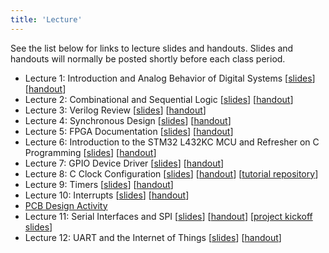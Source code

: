 ```yaml
---
title: 'Lecture'
---
```


See the list below for links to lecture slides and handouts. Slides and handouts will normally be posted shortly before each class period.

- Lecture 1: Introduction and Analog Behavior of Digital Systems [[slides](./slides/lecture-01-slides.pdf)] [[handout](./slides/lecture-01-handout.pdf)]
- Lecture 2: Combinational and Sequential Logic [[slides](./slides/lecture-02-slides.pdf)] [[handout](./slides/lecture-02-handout.pdf)]
- Lecture 3: Verilog Review [[slides](./slides/lecture-03-slides.pdf)] [[handout](./slides/lecture-03-handout.pdf)]
- Lecture 4: Synchronous Design [[slides](./slides/lecture-04-slides.pdf)] [[handout](./slides/lecture-04-handout.pdf)]
- Lecture 5: FPGA Documentation [[slides](./slides/lecture-05-slides.pdf)] [[handout](./slides/lecture-05-handout.pdf)]
- Lecture 6: Introduction to the STM32 L432KC MCU and Refresher on C Programming [[slides](./slides/lecture-06-slides.pdf)] [[handout](./slides/lecture-06-handout.pdf)]
- Lecture 7: GPIO Device Driver [[slides](./slides/lecture-07-slides.pdf)] [[handout](./slides/lecture-07-handout.pdf)] 
- Lecture 8: C Clock Configuration [[slides](./slides/lecture-08-slides.pdf)] [[handout](./slides/lecture-08-handout.pdf)] [[tutorial repository](https://github.com/HMC-E155/tutorial-clock-configuration)]
- Lecture 9: Timers [[slides](./slides/lecture-09-slides.pdf)] [[handout](./slides/lecture-09-handout.pdf)]
- Lecture 10: Interrupts [[slides](./slides/lecture-10-slides.pdf)] [[handout](./slides/lecture-10-handout.pdf)]
- [PCB Design Activity](./pcb-activity/)
- Lecture 11: Serial Interfaces and SPI [[slides](./slides/lecture-11-slides.pdf)] [[handout](./slides/lecture-11-handout.pdf)] [[project kickoff slides](./slides/project-kickoff.pdf)]
- Lecture 12: UART and the Internet of Things [[slides](./slides/lecture-12-slides.pdf)] [[handout](./slides/lecture-12-handout.pdf)]
<!-- * Lecture 13: Introduction to AES: Galois Fields [[slides](./slides/lecture-13-slides.pdf)] [[handout](./slides/lecture-13-handout.pdf)]
* Lecture 14: The Advanced Encryption Standard (AES) [[slides](./slides/lecture-14-slides.pdf)] [[handout](./slides/lecture-14-handout.pdf)]
* Lecture 15: Final Project Kickoff
* Lecture 16: Graphics and Displays
* Lecture 17: Motors and Speakers
* Lecture 18: Interrupts [[slides](./slides/lecture-18-slides.pdf)] [[handout](./slides/lecture-18-handout.pdf)]
* Lecture 19: Interrupts Activity [[slides](./slides/lecture-19-slides.pdf)] [[handout](./slides/lecture-19-handout.pdf)]
* Lecture 20: The Fast Fourier Transform [[slides](./slides/lecture-20-slides.pdf)] [[handout](./slides/lecture-20-handout.pdf)]
* Lecture 21: Direct Memory Access [[slides](./slides/lecture-21-slides.pdf)] [[handout](./slides/lecture-21-handout.pdf)]
* Lecture 22: Introduction to Real Time Operating Systems [[slides](./slides/lecture-22-slides.pdf)] [[handout](./slides/lecture-22-handout.pdf)] -->
